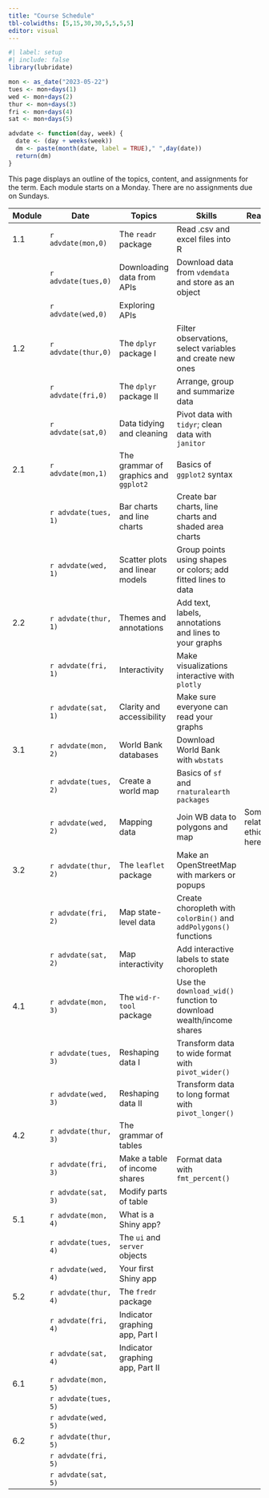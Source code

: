 ```yaml
---
title: "Course Schedule"
tbl-colwidths: [5,15,30,30,5,5,5,5]
editor: visual
---
```


```r
#| label: setup
#| include: false
library(lubridate)

mon <- as_date("2023-05-22")
tues <- mon+days(1)
wed <- mon+days(2)
thur <- mon+days(3)
fri <- mon+days(4)
sat <- mon+days(5)

advdate <- function(day, week) {
  date <- (day + weeks(week))
  dm <- paste(month(date, label = TRUE)," ",day(date))
  return(dm)  
} 
```

This page displays an outline of the topics, content, and assignments for the term. Each module starts on a Monday. There are no assignments due on Sundays.

::: column-screen-inset-right
| Module | Date                 | Topics                                | Skills                                                             | Readings                          | Videos | Slides | Assignments |
|---------|---------|---------|--------------|---------|---------|---------|---------|
| 1.1    | `r advdate(mon,0)`   | The `readr` package                   | Read .csv and excel files into R                                   |                                   |        |        |             |
|        | `r advdate(tues,0)`  | Downloading data from APIs            | Download data from `vdemdata` and store as an object               |                                   |        |        |             |
|        | `r advdate(wed,0)`   | Exploring APIs                        |                                                                    |                                   |        |        |             |
| 1.2    | `r advdate(thur,0)`  | The `dplyr` package I                 | Filter observations, select variables and create new ones          |                                   |        |        |             |
|        | `r advdate(fri,0)`   | The `dplyr` package II                | Arrange, group and summarize data                                  |                                   |        |        |             |
|        | `r advdate(sat,0)`   | Data tidying and cleaning             | Pivot data with `tidyr`; clean data with `janitor`                 |                                   |        |        |             |
| 2.1    | `r advdate(mon,1)`   | The grammar of graphics and `ggplot2` | Basics of `ggplot2` syntax                                         |                                   |        |        |             |
|        | `r advdate(tues, 1)` | Bar charts and line charts            | Create bar charts, line charts and shaded area charts              |                                   |        |        |             |
|        | `r advdate(wed, 1)`  | Scatter plots and linear models       | Group points using shapes or colors; add fitted lines to data      |                                   |        |        |             |
| 2.2    | `r advdate(thur, 1)` | Themes and annotations                | Add text, labels, annotations and lines to your graphs             |                                   |        |        |             |
|        | `r advdate(fri, 1)`  | Interactivity                         | Make visualizations interactive with `plotly`                      |                                   |        |        |             |
|        | `r advdate(sat, 1)`  | Clarity and accessibility             | Make sure everyone can read your graphs                            |                                   |        |        |             |
| 3.1    | `r advdate(mon, 2)`  | World Bank databases                  | Download World Bank with `wbstats`                                 |                                   |        |        |             |
|        | `r advdate(tues, 2)` | Create a world map                    | Basics of `sf` and `rnaturalearth packages`                        |                                   |        |        |             |
|        | `r advdate(wed, 2)`  | Mapping data                          | Join WB data to polygons and map                                   | Something related to ethics here? |        |        |             |
| 3.2    | `r advdate(thur, 2)` | The `leaflet` package                 | Make an OpenStreetMap with markers or popups                       |                                   |        |        |             |
|        | `r advdate(fri, 2)`  | Map state-level data                  | Create choropleth with `colorBin()` and `addPolygons()` functions  |                                   |        |        |             |
|        | `r advdate(sat, 2)`  | Map interactivity                     | Add interactive labels to state choropleth                         |                                   |        |        |             |
| 4.1    | `r advdate(mon, 3)`  | The `wid-r-tool` package              | Use the `download_wid()` function to download wealth/income shares |                                   |        |        |             |
|        | `r advdate(tues, 3)` | Reshaping data I                      | Transform data to wide format with `pivot_wider()`                 |                                   |        |        |             |
|        | `r advdate(wed, 3)`  | Reshaping data II                     | Transform data to long format with `pivot_longer()`                |                                   |        |        |             |
| 4.2    | `r advdate(thur, 3)` | The grammar of tables                 |                                                                    |                                   |        |        |             |
|        | `r advdate(fri, 3)`  | Make a table of income shares         | Format data with `fmt_percent()`                                   |                                   |        |        |             |
|        | `r advdate(sat, 3)`  | Modify parts of table                 |                                                                    |                                   |        |        |             |
| 5.1    | `r advdate(mon, 4)`  | What is a Shiny app?                  |                                                                    |                                   |        |        |             |
|        | `r advdate(tues, 4)` | The `ui` and `server` objects         |                                                                    |                                   |        |        |             |
|        | `r advdate(wed, 4)`  | Your first Shiny app                  |                                                                    |                                   |        |        |             |
| 5.2    | `r advdate(thur, 4)` | The `fredr` package                   |                                                                    |                                   |        |        |             |
|        | `r advdate(fri, 4)`  | Indicator graphing app, Part I        |                                                                    |                                   |        |        |             |
|        | `r advdate(sat, 4)`  | Indicator graphing app, Part II       |                                                                    |                                   |        |        |             |
| 6.1    | `r advdate(mon, 5)`  |                                       |                                                                    |                                   |        |        |             |
|        | `r advdate(tues, 5)` |                                       |                                                                    |                                   |        |        |             |
|        | `r advdate(wed, 5)`  |                                       |                                                                    |                                   |        |        |             |
| 6.2    | `r advdate(thur, 5)` |                                       |                                                                    |                                   |        |        |             |
|        | `r advdate(fri, 5)`  |                                       |                                                                    |                                   |        |        |             |
|        | `r advdate(sat, 5)`  |                                       |                                                                    |                                   |        |        |             |
:::
